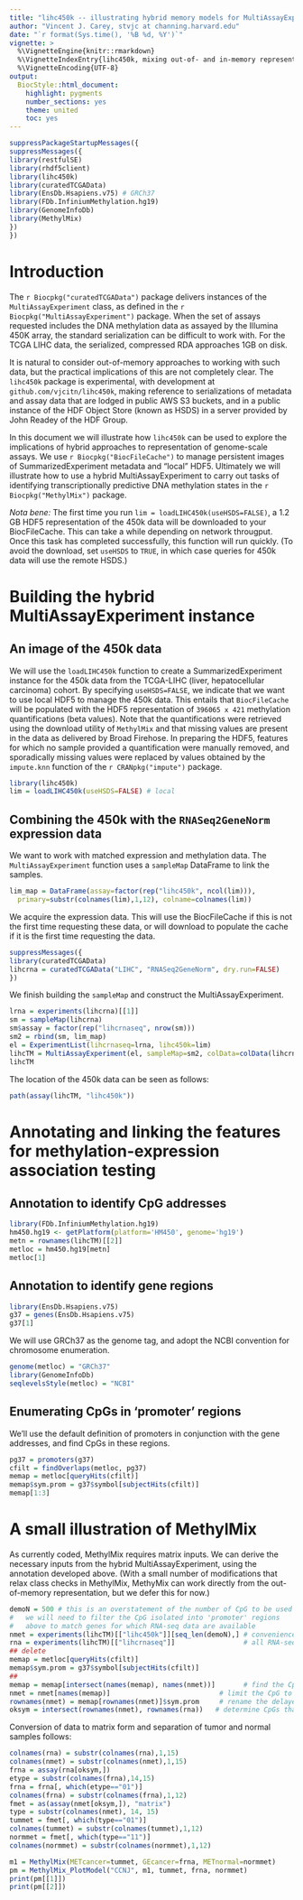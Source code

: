 ```yaml
---
title: "lihc450k -- illustrating hybrid memory models for MultiAssayExperiments derived from curatedTCGAData"
author: "Vincent J. Carey, stvjc at channing.harvard.edu"
date: "`r format(Sys.time(), '%B %d, %Y')`"
vignette: >
  %\VignetteEngine{knitr::rmarkdown}
  %\VignetteIndexEntry{lihc450k, mixing out-of- and in-memory representations in MAE}
  %\VignetteEncoding{UTF-8}
output:
  BiocStyle::html_document:
    highlight: pygments
    number_sections: yes
    theme: united
    toc: yes
---
```


```r
suppressPackageStartupMessages({
suppressMessages({
library(restfulSE)
library(rhdf5client)
library(lihc450k)
library(curatedTCGAData)
library(EnsDb.Hsapiens.v75) # GRCh37
library(FDb.InfiniumMethylation.hg19)
library(GenomeInfoDb)
library(MethylMix)
})
})
```

# Introduction

The `r Biocpkg("curatedTCGAData")` package delivers instances of the `MultiAssayExperiment`
class, as defined in the `r Biocpkg("MultiAssayExperiment")` package.  When the
set of assays requested includes the DNA methylation data as assayed by the
Illumina 450K array, the standard serialization can be difficult to work with.
For the TCGA LIHC data, the serialized, compressed RDA approaches 1GB on disk.

It is natural to consider out-of-memory approaches to working with such data, but
the practical implications of this are not completely clear.  The `lihc450k` package
is experimental, with development at `github.com/vjcitn/lihc450k`, making reference
to serializations of metadata and assay data that are lodged in public AWS S3 buckets,
and in a public instance of the HDF Object Store (known as HSDS) in a server
provided by John Readey of the HDF Group.  

In this document we will illustrate how `lihc450k` can be used to explore the
implications of hybrid approaches to representation of genome-scale assays.  We use
`r Biocpkg("BiocFileCache")` to manage persistent images of SummarizedExperiment
metadata and "local" HDF5.  Ultimately we will illustrate how to use a hybrid
MultiAssayExperiment to carry out tasks of identifying transcriptionally predictive
DNA methylation states in the `r Biocpkg("MethylMix")` package.

_Nota bene:_ The first time you run `lim = loadLIHC450k(useHSDS=FALSE)`,
a 1.2 GB HDF5 representation of the 450k data will be downloaded to
your BiocFileCache.  This can take a while depending on network
througput. Once this task has completed successfully, this
function will run quickly.  (To avoid the download, set `useHSDS` to
`TRUE`, in which case queries for 450k data will use the remote HSDS.)

# Building the hybrid MultiAssayExperiment instance

## An image of the 450k data

We will use the `loadLIHC450k` function to create a SummarizedExperiment
instance for the 450k data from the TCGA-LIHC (liver, hepatocellular carcinoma)
cohort.  By specifying `useHSDS=FALSE`, we indicate that we want to use
local HDF5 to manage the 450k data.  This entails that `BiocFileCache` will
be populated with the HDF5 representation of `396065 x 421` methylation
quantifications (beta values).  Note that the quantifications were retrieved
using the download utility of `MethylMix` and that missing values are present
in the data as delivered by Broad Firehose.  In preparing the HDF5, 
features for which no sample
provided a quantification were manually removed, and sporadically missing
values were replaced by values obtained by the `impute.knn` function of the
`r CRANpkg("impute")` package.

```r
library(lihc450k)
lim = loadLIHC450k(useHSDS=FALSE) # local
```

## Combining the 450k with the `RNASeq2GeneNorm` expression data

We want to work with matched expression and methylation data.
The `MultiAssayExperiment` function uses a `sampleMap` DataFrame
to link the samples.

```r
lim_map = DataFrame(assay=factor(rep("lihc450k", ncol(lim))), 
  primary=substr(colnames(lim),1,12), colname=colnames(lim))
```

We acquire the expression data.  This will use the BiocFileCache if this
is not the first time requesting these data, or will download to 
populate the cache if it is the first time requesting the data.
```r
suppressMessages({
library(curatedTCGAData)
lihcrna = curatedTCGAData("LIHC", "RNASeq2GeneNorm", dry.run=FALSE)
})
```

We finish building the `sampleMap` and construct the MultiAssayExperiment.
```r
lrna = experiments(lihcrna)[[1]]
sm = sampleMap(lihcrna)
sm$assay = factor(rep("lihcrnaseq", nrow(sm)))
sm2 = rbind(sm, lim_map)
el = ExperimentList(lihcrnaseq=lrna, lihc450k=lim)
lihcTM = MultiAssayExperiment(el, sampleMap=sm2, colData=colData(lihcrna))
lihcTM
```

The location of the 450k data can be seen as follows:
```r
path(assay(lihcTM, "lihc450k"))
```

# Annotating and linking the features for methylation-expression association testing

## Annotation to identify CpG addresses

```r
library(FDb.InfiniumMethylation.hg19)
hm450.hg19 <- getPlatform(platform='HM450', genome='hg19')
metn = rownames(lihcTM)[[2]]
metloc = hm450.hg19[metn]
metloc[1]
```

## Annotation to identify gene regions

```r
library(EnsDb.Hsapiens.v75)
g37 = genes(EnsDb.Hsapiens.v75)
g37[1]
```

We will use GRCh37 as the genome tag, and
adopt the NCBI convention for chromosome
enumeration.

```r
genome(metloc) = "GRCh37"
library(GenomeInfoDb)
seqlevelsStyle(metloc) = "NCBI"
```

## Enumerating CpGs in 'promoter' regions

We'll use the default definition of promoters
in conjunction with the gene addresses, and
find CpGs in these regions.

```r
pg37 = promoters(g37)
cfilt = findOverlaps(metloc, pg37)
memap = metloc[queryHits(cfilt)]
memap$sym.prom = g37$symbol[subjectHits(cfilt)]
memap[1:3]
```

# A small illustration of MethylMix

As currently coded, MethylMix requires matrix inputs.  We
can derive the necessary inputs from the hybrid MultiAssayExperiment,
using the annotation developed above.  (With a small number
of modifications that relax class checks in MethylMix, 
MethyMix can work directly from the out-of-memory
representation, but we defer this for now.)

```r
demoN = 500 # this is an overstatement of the number of CpG to be used
#   we will need to filter the CpG isolated into 'promoter' regions
#   above to match genes for which RNA-seq data are available
nmet = experiments(lihcTM)[["lihc450k"]][seq_len(demoN),] # convenience subset
rna = experiments(lihcTM)[["lihcrnaseq"]]                 # all RNA-seq
## delete
memap = metloc[queryHits(cfilt)]
memap$sym.prom = g37$symbol[subjectHits(cfilt)]
##
memap = memap[intersect(names(memap), names(nmet))]       # find the CpG-gene map
nmet = nmet[names(memap)]                           # limit the CpG to those mapped
rownames(nmet) = memap[rownames(nmet)]$sym.prom     # rename the delayed rows
oksym = intersect(rownames(nmet), rownames(rna))   # determine CpGs that correspond
```
Conversion of data to matrix form and separation of
tumor and normal samples follows:
```r
colnames(rna) = substr(colnames(rna),1,15)
colnames(nmet) = substr(colnames(nmet),1,15)
frna = assay(rna[oksym,])
etype = substr(colnames(frna),14,15)
frna = frna[, which(etype=="01")]
colnames(frna) = substr(colnames(frna),1,12)
fmet = as(assay(nmet[oksym,]), "matrix")
type = substr(colnames(nmet), 14, 15)
tummet = fmet[, which(type=="01")]
colnames(tummet) = substr(colnames(tummet),1,12)
normmet = fmet[, which(type=="11")]
colnames(normmet) = substr(colnames(normmet),1,12)
```

```r
m1 = MethylMix(METcancer=tummet, GEcancer=frna, METnormal=normmet)
pm = MethylMix_PlotModel("CCNJ", m1, tummet, frna, normmet)
print(pm[[1]])
print(pm[[2]])
```

